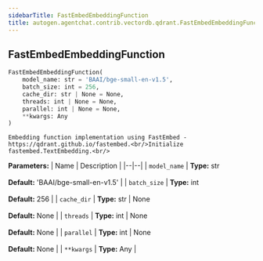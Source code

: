 ```yaml
---
sidebarTitle: FastEmbedEmbeddingFunction
title: autogen.agentchat.contrib.vectordb.qdrant.FastEmbedEmbeddingFunction
---
```

<h2 id="autogen.agentchat.contrib.vectordb.qdrant.FastEmbedEmbeddingFunction" class="doc doc-heading">
    <code class="doc-symbol doc-symbol-heading doc-symbol-class"></code>
    <span class="doc doc-object-name doc-class-name">FastEmbedEmbeddingFunction</span>
</h2>

```python
FastEmbedEmbeddingFunction(
    model_name: str = 'BAAI/bge-small-en-v1.5',
    batch_size: int = 256,
    cache_dir: str | None = None,
    threads: int | None = None,
    parallel: int | None = None,
    **kwargs: Any
)
```

    Embedding function implementation using FastEmbed - https://qdrant.github.io/fastembed.<br/>Initialize fastembed.TextEmbedding.<br/>

<b>Parameters:</b>
| Name | Description |
|--|--|
| `model_name` | **Type:** str<br/><br/>**Default:** 'BAAI/bge-small-en-v1.5' |
| `batch_size` | **Type:** int<br/><br/>**Default:** 256 |
| `cache_dir` | **Type:** str \| None<br/><br/>**Default:** None |
| `threads` | **Type:** int \| None<br/><br/>**Default:** None |
| `parallel` | **Type:** int \| None<br/><br/>**Default:** None |
| `**kwargs` | **Type:** Any |